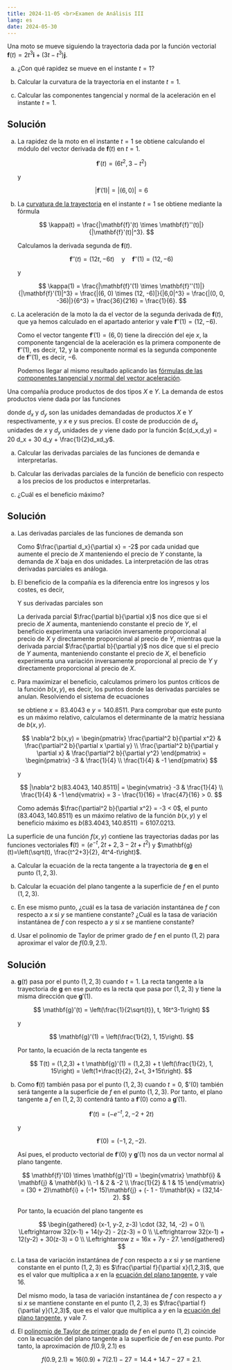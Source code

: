 ```yaml
---
title: 2024-11-05 <br>Examen de Análisis III
lang: es
date: 2024-05-30
---
```


:::{#exr-1}
Una moto se mueve siguiendo la trayectoria dada por la función vectorial $\mathbf{f}(t)=2t^3 \mathbf{i} + (3t-t^3) \mathbf{j}$. 

a.  ¿Con qué rapidez se mueve en el instante $t=1$?

a.  Calcular la curvatura de la trayectoria en el instante $t=1$.

a.  Calcular las componentes tangencial y normal de la aceleración en el instante $t=1$.
:::

:::{.callout-tip collapse="true"}
## Solución
a.  La rapidez de la moto en el instante $t=1$ se obtiene calculando el módulo del vector derivada de $\mathbf{f}(t)$ en $t=1$.

    $$
    \mathbf{f}'(t) = (6t^2, 3-t^2)
    $$

    y

    $$
    |\mathbf{f}'(1)| = |(6, 0)| = 6
    $$

a.  La [curvatura de la trayectoria](https://aprendeconalf.es/analisis-manual/12-funciones-vectoriales.html#thm-curvatura-trayectoria-espacio-real) en el instante $t=1$ se obtiene mediante la fórmula

    $$
    \kappa(t) = \frac{|\mathbf{f}'(t) \times \mathbf{f}''(t)|}{|\mathbf{f}'(t)|^3}.
    $$

    Calculamos la derivada segunda de $\mathbf{f}(t)$.

    $$
    \mathbf{f}''(t) = (12t, -6t)\quad \mbox{y}\quad \mathbf{f}''(1) = (12, -6)
    $$

    y

    $$
    \kappa(1) 
    = \frac{|\mathbf{f}'(1) \times \mathbf{f}''(1)|}{|\mathbf{f}'(1)|^3} 
    = \frac{|(6, 0) \times (12, -6)|}{|6,0|^3} 
    = \frac{|(0, 0, -36)|}{6^3} 
    = \frac{36}{216}
    = \frac{1}{6}. 
    $$

a.  La aceleración de la moto la da el vector de la segunda derivada de $\mathbf{f}(t)$, que ya hemos calculado en el apartado anterior y vale $\mathbf{f}''(1) = (12, -6)$. 

    Como el vector tangente $\mathbf{f}'(1) = (6, 0)$ tiene la dirección del eje $x$, la componente tangencial de la aceleración es la primera componente de $\mathbf{f}''(1)$, es decir, $12$, y la componente normal es la segunda componente de $\mathbf{f}''(1)$, es decir, $-6$.

    Podemos llegar al mismo resultado aplicando las [fórmulas de las componentes tangencial y normal del vector aceleración](https://aprendeconalf.es/analisis-manual/12-funciones-vectoriales.html#def-componente-tangencial-normal-aceleracion).

    \begin{align*}
    a_T(1) 
    &= |v(1)|'
    = \frac{\mathbf{f}'(1) \cdot \mathbf{f}''(1)}{|\mathbf{f}'(1)|} 
    = \frac{(6, 0) \cdot (12, -6)}{6}
    = \frac{72}{6}
    = 12, \\
    a_N(1)
    &= \frac{|\mathbf{f}'(1) \times \mathbf{f}''(1)|}{|\mathbf{f}'(1)|}
    = \frac{|(6, 0) \times (12, -6)|}{6}
    = \frac{|(0, 0, -36)|}{6}
    = \frac{36}{6}
    = -6.
    \end{align*}
:::

:::{#exr-2}
Una compañía produce productos de dos tipos $X$ e $Y$. La demanda de estos productos viene dada por las funciones 

\begin{align*}
d_x(x,y) &= 120 - 2x + y\\
d_y(x,y) &= 100 + \frac{x}{2} - y
\end{align*}

donde $d_x$ y $d_y$ son las unidades demandadas de productos $X$ e $Y$ respectivamente, y $x$ e $y$ sus precios. El coste de producción de $d_x$ unidades de $x$ y $d_y$ unidades de $y$ viene dado por la función $c(d_x,d_y) = 20 d_x + 30 d_y + \frac{1}{2}d_xd_y$. 

a.  Calcular las derivadas parciales de las funciones de demanda e interpretarlas.

a.  Calcular las derivadas parciales de la función de beneficio con respecto a los precios de los productos e interpretarlas.

a.  ¿Cuál es el beneficio máximo?
:::

:::{.callout-tip collapse="true"}
## Solución
a.  Las derivadas parciales de las funciones de demanda son

    \begin{align*}
    \frac{\partial d_x}{\partial x} 
    &= -2, & 
    \frac{\partial d_x}{\partial y} 
    &= 1, \\
    \frac{\partial d_y}{\partial x} 
    &= \frac{1}{2}, 
    & \frac{\partial d_y}{\partial y} 
    &= -1.
    \end{align*}

    Como $\frac{\partial d_x}{\partial x} = -2$ por cada unidad que aumente el precio de $X$ manteniendo el precio de $Y$ constante, la demanda de $X$ baja en dos unidades. La interpretación de las otras derivadas parciales es análoga.

a.  El beneficio de la compañía es la diferencia entre los ingresos y los costes, es decir, 

    \begin{align*}
    b(x,y) 
    &= x d_x(x,y) + y d_y(x,y) - c(d_x(x,y), d_y(x,y))\\
    &= x(120 - 2x + y) + y\left(100 + \frac{x}{2} - y\right) - 20(120 - 2x + y) \\
    &- 30\left(100 + \frac{x}{2} - y\right) - \frac{1}{2}(120 - 2x + y)\left(100 + \frac{x}{2} - y\right) \\
    &=120x - 2x^2 + xy + 100y + \frac{xy}{2} - y^2 - 2400 + 40x - 20y \\
    &- 3000 - 15x + 30y + \frac{x^2}{2} + \frac{y^2}{2} -\frac{5}{4}xy + 70x + 10y - 6000\\
    &= \frac{-3}{2}x^2 + \frac{1}{4}xy - \frac{1}{2}y^2 + 215x + 120y - 11400.
    \end{align*}

    Y sus derivadas parciales son

    \begin{align*}
    \frac{\partial b}{\partial x}
    &= -3x + \frac{1}{4}y + 215, \\
    \frac{\partial b}{\partial y}
    &= \frac{1}{4}x - y + 120.
    \end{align*}

    La derivada parcial $\frac{\partial b}{\partial x}$ nos dice que si el precio de $X$ aumenta, manteniendo constante el precio de $Y$, el beneficio experimenta una variación inversamente proporcional al precio de $X$ y directamente proporcional al precio de $Y$, mientras que la derivada parcial $\frac{\partial b}{\partial y}$ nos dice que si el precio de $Y$ aumenta, manteniendo constante el precio de $X$, el beneficio experimenta una variación inversamente proporcional al precio de $Y$ y directamente proporcional al precio de $X$.

a.  Para maximizar el beneficio, calculamos primero los puntos críticos de la función $b(x,y)$, es decir, los puntos donde las derivadas parciales se anulan. Resolviendo el sistema de ecuaciones

    \begin{align*}
    -3x + \frac{1}{4}y + 215 &= 0, \\
    \frac{1}{4}x - y + 120 &= 0,
    \end{align*}

    se obtiene $x=83.4043$ e $y=140.8511$. Para comprobar que este punto es un máximo relativo, calculamos el determinante de la matriz hessiana de $b(x,y)$.

    $$
    \nabla^2 b(x,y) = 
    \begin{pmatrix}
    \frac{\partial^2 b}{\partial x^2} & \frac{\partial^2 b}{\partial x \partial y} \\
    \frac{\partial^2 b}{\partial y \partial x} & \frac{\partial^2 b}{\partial y^2}
    \end{pmatrix}
    =
    \begin{pmatrix}
    -3 & \frac{1}{4} \\
    \frac{1}{4} & -1
    \end{pmatrix}
    $$

    y

    $$
    |\nabla^2 b(83.4043, 140.8511)| = 
    \begin{vmatrix}
    -3 & \frac{1}{4} \\
    \frac{1}{4} & -1
    \end{vmatrix}
    = 3 - \frac{1}{16} = \frac{47}{16} > 0.
    $$

    Como además $\frac{\partial^2 b}{\partial x^2} = -3 < 0$, el punto $(83.4043, 140.8511)$ es un máximo relativo de la función $b(x,y)$ y el beneficio máximo es $b(83.4043, 140.8511) = 6107.0213$.
:::

:::{#exr-3}
La superficie de una función $f(x,y)$ contiene las trayectorias dadas por las funciones vectoriales $\mathbf{f}(t)=(e^{-t}, 2t+2, 3-2t+t^2)$ y $\mathbf{g}(t)=\left(\sqrt(t), \frac{t^2+3}{2}, 4t^4-t\right)$.

a.  Calcular la ecuación de la recta tangente a la trayectoria de $\mathbf{g}$ en el punto $(1,2,3)$.

a.  Calcular la ecuación del plano tangente a la superficie de $f$ en el punto $(1,2,3)$. 

a.  En ese mismo punto, ¿cuál es la tasa de variación instantánea de $f$ con respecto a $x$ si $y$ se mantiene constante? ¿Cuál es la tasa de variación instantánea de $f$ con respecto a $y$ si $x$ se mantiene constante?

a.  Usar el polinomio de Taylor de primer grado de $f$ en el punto $(1,2)$ para aproximar el valor de $f(0.9, 2.1)$.
:::

:::{.callout-tip collapse="true"}
## Solución
a.  $\mathbf{g}(t)$ pasa por el punto $(1,2,3)$ cuando $t=1$. La recta tangente a la trayectoria de $\mathbf{g}$ en ese punto es la recta que pasa por $(1,2,3)$ y tiene la misma dirección que $\mathbf{g}'(1)$.

    $$
    \mathbf{g}'(t) = \left(\frac{1}{2\sqrt{t}}, t, 16t^3-1\right)
    $$

    y

    $$
    \mathbf{g}'(1) = \left(\frac{1}{2}, 1, 15\right).
    $$

    Por tanto, la ecuación de la recta tangente es 
    
    $$
    T(t) 
    = (1,2,3) + t \mathbf{g}'(1)
    = (1,2,3) + t \left(\frac{1}{2}, 1, 15\right)
    = \left(1+\frac{t}{2}, 2+t, 3+15t\right).
    $$

a.  Como $\mathbf{f}(t)$ también pasa por el punto $(1,2,3)$ cuando $t=0$, $\mathbf{f}'(0) también será tangente a la superficie de $f$ en el punto $(1,2,3)$. Por tanto, el plano tangente a $f$ en $(1,2,3)$ contendrá tanto a $\mathbf{f}'(0)$ como a $\mathbf{g}'(1)$.

    $$
    \mathbf{f}'(t) = (-e^{-t}, 2, -2+2t)
    $$

    y

    $$
    \mathbf{f}'(0) = (-1, 2, -2).
    $$

    Así pues, el producto vectorial de $\mathbf{f}'(0)$ y $\mathbf{g}'(1)$ nos da un vector normal al plano tangente.

    $$
    \mathbf{f}'(0) \times \mathbf{g}'(1) 
    = \begin{vmatrix}
    \mathbf{i} & \mathbf{j} & \mathbf{k} \\
    -1 & 2 & -2 \\
    \frac{1}{2} & 1 & 15
    \end{vmatrix}
    = (30 + 2)\mathbf{i} + (-1+ 15)\mathbf{j} + (- 1 - 1)\mathbf{k}
    = (32,14-2).
    $$

    Por tanto, la ecuación del plano tangente es

    $$
    \begin{gathered}
    (x-1, y-2, z-3) \cdot (32, 14, -2) = 0 \\
    \Leftrightarrow 32(x-1) + 14(y-2) - 2(z-3) = 0 \\
    \Leftrightarrow 32(x-1) + 12(y-2) + 30(z-3) = 0 \\
    \Leftrightarrow z = 16x + 7y - 27.
    \end{gathered}
    $$

a.  La tasa de variación instantánea de $f$ con respecto a $x$ si $y$ se mantiene constante en el punto $(1,2,3)$ es $\frac{\partial f}{\partial x}(1,2,3)$, que es el valor que multiplica a $x$ en la [ecuación del plano tangente](https://aprendeconalf.es/analisis-manual/13-derivadas-funciones-varias-variables.html#def-plano-tangente-superficie), y vale $16$.

    Del mismo modo, la tasa de variación instantánea de $f$ con respecto a $y$ si $x$ se mantiene constante en el punto $(1,2,3)$ es $\frac{\partial f}{\partial y}(1,2,3)$, que es el valor que multiplica a $y$ en la [ecuación del plano tangente](https://aprendeconalf.es/analisis-manual/13-derivadas-funciones-varias-variables.html#def-plano-tangente-superficie), y vale $7$.

a.  El [polinomio de Taylor de primer grado](https://aprendeconalf.es/analisis-manual/13-derivadas-funciones-varias-variables.html#aproximaci%C3%B3n-lineal-de-una-funci%C3%B3n-de-varias-variables) de $f$ en el punto $(1,2)$ coincide con la ecuación del plano tangente a la superficie de $f$ en ese punto. Por tanto, la aproximación de $f(0.9, 2.1)$ es

    $$
    f(0.9, 2.1) \approx 16(0.9) + 7(2.1) - 27 = 14.4 + 14.7 - 27 = 2.1.
    $$
:::

